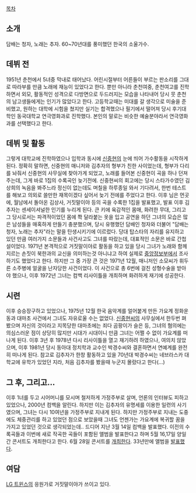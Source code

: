 [[목차]]
== 소개 ==
담배는 청자, 노래는 추자. 60~70년대를 풍미했던 한국의 소울가수. 

== 데뷔 전 ==
1951년 춘천에서 5녀중 막내로 태어났다. 어린시절부터 어른들이 부르는 판소리를 그대로 따라부를 만큼 노래에 재능이 있었다고 한다. 뿐만 아니라 춘천여중, 춘천여고를 진학하면서 외모, 활동적인 성격으로 다방면으로 두드러지는 모습을 나타내어 당시 뭇 춘천의 남고생들에게는 인기가 많았다고 한다. 고등학교때는 미대를 갈 생각으로 미술을 준비했고, 원하는 대학에 시험을 쳤지만 실기는 합격했으나 필기에서 떨어져 당시 후기대학인 동국대학교 연극영화과로 진학했다. 본인의 말로는 비슷한 예술분야라서 연극영화과를 선택했다고 한다. 

== 데뷔 및 활동 ==
그렇게 대학교에 진학하였으나 입학과 동시에 [[신중현]]의 눈에 띄어 가수활동을 시작하게 된다. 정확히 말하면, 신중현의 매니저와 김추자의 형부가 친한 사이었는데, 형부가 다리를 놔줘서 신중현의 사무실에 찾아가게 되었고, 노래를 들어본 신중현이 곡을 하나 던져주는데, 그게 바로 1집의 수록곡인 늦기전에. 신중현씨의 회고에는 당시 스타가수였던 김상희의 녹음을 봐주느라 정신이 없는데도 며칠을 하루종일 와서 기다려서, 한번 테스트를 해보고 의외로 쓸만한 재목이겠다 싶어서 늦기 전에를 주었다고 한다. 이후 님은 먼곳에, 월남에서 돌아온 김상사, 거짓말이야 등의 곡을 수록한 1집을 발표했고, 발표 이후 김추자는 센세이셔널한 인기를 누리게 된다. 큰 키에 육감적인 몸매, 화려한 무대, 그리고 그 당시로서는 파격적이었던 몸에 쫙 달라붙는 옷을 입고 공연을 하던 그녀의 모습은 많은 남성들을 매혹하게 만들기 충분했으며, 당시 유행했던 담배인 청자와 더불어 "담배는 청자, 노래는 추자"라는 말을 탄생시키기에 이르렀다.
당대 탑스타의 자리를 유지하고 있던 만큼 여러가지 소문들과 사건사고도 그녀를 따랐는데, 대표적인 소문은 바로 간첩설이었다. 1971년 본격적으로 거짓말이야로 활동을 하고 있을 당시 그녀가 노래와 함께 지르는 손짓이 북한과의 교신을 의미하는것 아니냐고 하여 실제로 [[중앙정보부]]에서 조사하기도 했었다고 한다. 하지만 그 중 가장 큰 것은 1971년 12월, 매니저인 소모씨가 휘두른 소주병에 얼굴을 난자당한 사건이었다. 이 사건으로 총 6번에 걸친 성형수술을 받아야 했으나, 이후 1972년 그녀는 컴백 리사이틀을 개최하며 화려하게 재기에 성공한다. 

== 시련 ==
이후 승승장구하고 있었으나, 1975년 12월 한국 음악계를 얼어붙게 만든 가요계 정화운동과 대마초 사건에서 그녀도 자유로울 수는 없었다. [[신중현]]씨의 사무실에서 한두번 펴봤으며 자신의 것이라고 지목당한 대마초에는 죄다 곰팡이가 슬은 등, 그녀의 혐의에는 의심스러운 점이 상당히 많지만 시대가 시대이니 만큼 그녀는 어쩔 수 없이 가요계를 떠나게 된다. 이후 3년 후 1978년 다시 리사이틀을 열고 재기하려 하였으나, 여의치 않았으며, 이후 1981년 당시 동아대 정치학과 교수인 박경수씨와 결혼하면서 연예계를 완전히 떠나게 된다. 참고로 김추자가 한창 활동하고 있을 70년대 박경수씨는 네브라스카 대학교에 유학가 있었던 지라, 처음 김추자를 봤을때 누군지 몰랐다고 한다(...)

== 그 후, 그리고... ==
이후 1녀를 두고 시어머니를 모시며 철저하게 가정주부로 살며, 언론의 인터뷰도 피하고 있었으나, 2000년 컴백을 알린다. 하지만 이는 김추자의 유명세를 이용한 일련의 사기였으며, 그녀는 다시 10여년을 가정주부로 지내게 된다. 하지만 가정주부로 지내는 도중에도 체중관리를 하고 있었던 점으로 보았을때 그녀도 언젠가는 가요계에 복귀할 꿈을 가지고 있었던 것으로 생각되었는데..
드디어 지난 3월 14일 컴백을 발표했다. 이전의 수록곡들과 이번에 새로 작곡한 곡들이 포함된 앨범을 발표한다고 하며 5월 16,17일 양일간 콘서트도 개최한다고 한다. 
6월 28일 콘서트를  [http://m.news.naver.com/read.nhn?mode=LSD&mid=sec&sid1=106&oid=117&aid=0002465086 개최한다].
33년만에 앨범을 [http://m.news.naver.com/read.nhn?mode=LSD&mid=sec&sid1=106&oid=001&aid=0006940594 발표했다].
== 여담 ==
[[LG 트윈스]]의 응원가로 거짓말이야가 쓰이고 있다. 
